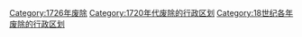 [[Category:1726年废除|Category:1726年废除]]
[[Category:1720年代废除的行政区划|Category:1720年代废除的行政区划]]
[[Category:18世纪各年废除的行政区划|Category:18世纪各年废除的行政区划]]